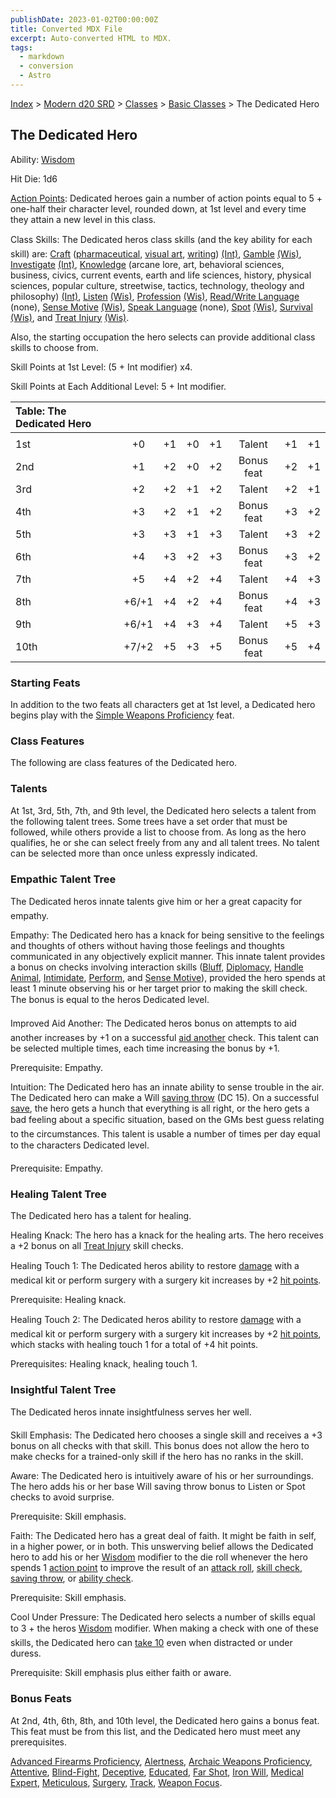 ```yaml
---
publishDate: 2023-01-02T00:00:00Z
title: Converted MDX File
excerpt: Auto-converted HTML to MDX.
tags:
  - markdown
  - conversion
  - Astro
---
```


[Index](-index) > [Modern d20 SRD](modern-d20-srd-index) > [Classes](modern-d20-srd-classes-index) > [Basic Classes](modern-d20-srd-classes-basic-index) > The Dedicated Hero

## The Dedicated Hero

Ability: [Wisdom](modern-d20-srd-basics-ability-scores)

Hit Die: 1d6

[Action Points](modern-d20-srd-basics-action-points): Dedicated heroes gain a number of action points equal to 5 + one-half their character level, rounded down, at 1st level and every time they attain a new level in this class.

Class Skills: The Dedicated heros class skills (and the key ability for each skill) are: [Craft](modern-d20-srd-skills-craft) ([pharmaceutical](modern-d20-srd-skills-craft-pharmaceutical), [visual
art](modern-d20-srd-skills-craft-visual-art), [writing](modern-d20-srd-skills-craft-writing)) [(Int)](modern-d20-srd-basics-ability-scores), [Gamble](modern-d20-srd-skills-gamble) [(Wis)](modern-d20-srd-basics-ability-scores), [Investigate](modern-d20-srd-skills-investigate) [(Int)](modern-d20-srd-basics-ability-scores), [Knowledge](modern-d20-srd-skills-knowledge) (arcane lore, art, behavioral sciences, business, civics, current events, earth and life sciences, history, physical sciences, popular culture, streetwise, tactics, technology, theology and philosophy) [(Int)](modern-d20-srd-basics-ability-scores), [Listen](modern-d20-srd-skills-listen) [(Wis)](modern-d20-srd-basics-ability-scores), [Profession](modern-d20-srd-skills-profession) [(Wis)](modern-d20-srd-basics-ability-scores), [Read/Write
Language](modern-d20-srd-skills-read-write-language) (none), [Sense Motive](modern-d20-srd-skills-sense-motive) [(Wis)](modern-d20-srd-basics-ability-scores), [Speak
Language](modern-d20-srd-skills-speak-language) (none), [Spot](modern-d20-srd-skills-spot) [(Wis)](modern-d20-srd-basics-ability-scores), [Survival](modern-d20-srd-skills-survival) [(Wis)](modern-d20-srd-basics-ability-scores), and [Treat Injury](modern-d20-srd-skills-treat-injury) [(Wis)](modern-d20-srd-basics-ability-scores).

Also, the starting occupation the hero selects can provide additional class skills to choose from.

Skill Points at 1st Level: (5 + Int modifier) x4.

Skill Points at Each Additional Level: 5 + Int modifier.

| Table: The Dedicated Hero |       |     |     |     |            |     |     |
| :------------------------ | :---: | :-: | :-: | :-: | :--------: | :-: | --: |
|                           |       |     |     |     |            |     |     |
| 1st                       |  +0   | +1  | +0  | +1  |   Talent   | +1  |  +1 |
| 2nd                       |  +1   | +2  | +0  | +2  | Bonus feat | +2  |  +1 |
| 3rd                       |  +2   | +2  | +1  | +2  |   Talent   | +2  |  +1 |
| 4th                       |  +3   | +2  | +1  | +2  | Bonus feat | +3  |  +2 |
| 5th                       |  +3   | +3  | +1  | +3  |   Talent   | +3  |  +2 |
| 6th                       |  +4   | +3  | +2  | +3  | Bonus feat | +3  |  +2 |
| 7th                       |  +5   | +4  | +2  | +4  |   Talent   | +4  |  +3 |
| 8th                       | +6/+1 | +4  | +2  | +4  | Bonus feat | +4  |  +3 |
| 9th                       | +6/+1 | +4  | +3  | +4  |   Talent   | +5  |  +3 |
| 10th                      | +7/+2 | +5  | +3  | +5  | Bonus feat | +5  |  +4 |

### Starting Feats

In addition to the two feats all characters get at 1st level, a Dedicated hero begins play with the [Simple
Weapons Proficiency](modern-d20-srd-feats-simple-weapons-proficiency) feat.

### Class Features

The following are class features of the Dedicated hero.

### Talents

At 1st, 3rd, 5th, 7th, and 9th level, the Dedicated hero selects a talent from the following talent trees. Some trees have a set order that must be followed, while others provide a list to choose from. As long as the hero qualifies, he or she can select freely from any and all talent trees. No talent can be selected more than once unless expressly indicated.

### Empathic Talent Tree

The Dedicated heros innate talents give him or her a great capacity for empathy.

Empathy: The Dedicated hero has a knack for being sensitive to the feelings and thoughts of others without having those feelings and thoughts communicated in any objectively explicit manner. This innate talent provides a bonus on checks involving interaction skills ([Bluff](modern-d20-srd-skills-bluff), [Diplomacy](modern-d20-srd-skills-diplomacy), [Handle
Animal](modern-d20-srd-skills-handle-animal), [Intimidate](modern-d20-srd-skills-intimidate), [Perform](modern-d20-srd-skills-perform), and [Sense
Motive](modern-d20-srd-skills-sense-motive)), provided the hero spends at least 1 minute observing his or her target prior to making the skill check. The bonus is equal to the heros Dedicated level.

Improved Aid Another: The Dedicated heros bonus on attempts to aid another increases by +1 on a successful [aid
another](modern-d20-srd-combat-aid-another) check. This talent can be selected multiple times, each time increasing the bonus by +1.

Prerequisite: Empathy.

Intuition: The Dedicated hero has an innate ability to sense trouble in the air. The Dedicated hero can make a Will [saving
throw](modern-d20-srd-basics-saving-throws) (DC 15). On a successful [save](modern-d20-srd-basics-saving-throws), the hero gets a hunch that everything is all right, or the hero gets a bad feeling about a specific situation, based on the GMs best guess relating to the circumstances. This talent is usable a number of times per day equal to the characters Dedicated level.

Prerequisite: Empathy.

### Healing Talent Tree

The Dedicated hero has a talent for healing.

Healing Knack: The hero has a knack for the healing arts. The hero receives a +2 bonus on all [Treat
Injury](modern-d20-srd-skills-treat-injury) skill checks.

Healing Touch 1: The Dedicated heros ability to restore [damage](modern-d20-srd-combat-damage) with a medical kit or perform surgery with a surgery kit increases by +2 [hit
points](modern-d20-srd-combat-hit-points).

Prerequisite: Healing knack.

Healing Touch 2: The Dedicated heros ability to restore [damage](modern-d20-srd-combat-damage) with a medical kit or perform surgery with a surgery kit increases by +2 [hit
points](modern-d20-srd-combat-hit-points), which stacks with healing touch 1 for a total of +4 hit points.

Prerequisites: Healing knack, healing touch 1.

### Insightful Talent Tree

The Dedicated heros innate insightfulness serves her well.

Skill Emphasis: The Dedicated hero chooses a single skill and receives a +3 bonus on all checks with that skill. This bonus does not allow the hero to make checks for a trained-only skill if the hero has no ranks in the skill.

Aware: The Dedicated hero is intuitively aware of his or her surroundings. The hero adds his or her base Will saving throw bonus to Listen or Spot checks to avoid surprise.

Prerequisite: Skill emphasis.

Faith: The Dedicated hero has a great deal of faith. It might be faith in self, in a higher power, or in both. This unswerving belief allows the Dedicated hero to add his or her [Wisdom](modern-d20-srd-basics-ability-scores) modifier to the die roll whenever the hero spends 1 [action
point](modern-d20-srd-basics-action-points) to improve the result of an [attack
roll](modern-d20-srd-combat-attack-roll), [skill check](modern-d20-srd-skills-skill-basics-php#skill-check-index), [saving
throw](modern-d20-srd-basics-saving-throws), or [ability check](modern-d20-srd-basics-ability-scores).

Prerequisite: Skill emphasis.

Cool Under Pressure: The Dedicated hero selects a number of skills equal to 3 + the heros [Wisdom](modern-d20-srd-basics-ability-scores) modifier. When making a check with one of these skills, the Dedicated hero can [take
10](modern-d20-srd-skills-skill-basics-php#take10-index) even when distracted or under duress.

Prerequisite: Skill emphasis plus either faith or aware.

### Bonus Feats

At 2nd, 4th, 6th, 8th, and 10th level, the Dedicated hero gains a bonus feat. This feat must be from this list, and the Dedicated hero must meet any prerequisites.

[Advanced
Firearms Proficiency](modern-d20-srd-feats-advanced-firearms-proficiency), [Alertness](modern-d20-srd-feats-alertness), [Archaic
Weapons Proficiency](modern-d20-srd-feats-archaic-weapons-proficiency), [Attentive](modern-d20-srd-feats-attentive), [Blind-Fight](modern-d20-srd-feats-blind-fight), [Deceptive](modern-d20-srd-feats-deceptive), [Educated](modern-d20-srd-feats-educated), [Far
Shot](modern-d20-srd-feats-far-shot), [Iron Will](modern-d20-srd-feats-iron-will), [Medical
Expert](modern-d20-srd-feats-medical-expert), [Meticulous](modern-d20-srd-feats-meticulous), [Surgery](modern-d20-srd-feats-surgery), [Track](modern-d20-srd-feats-track), [Weapon
Focus](modern-d20-srd-feats-weapon-focus).
